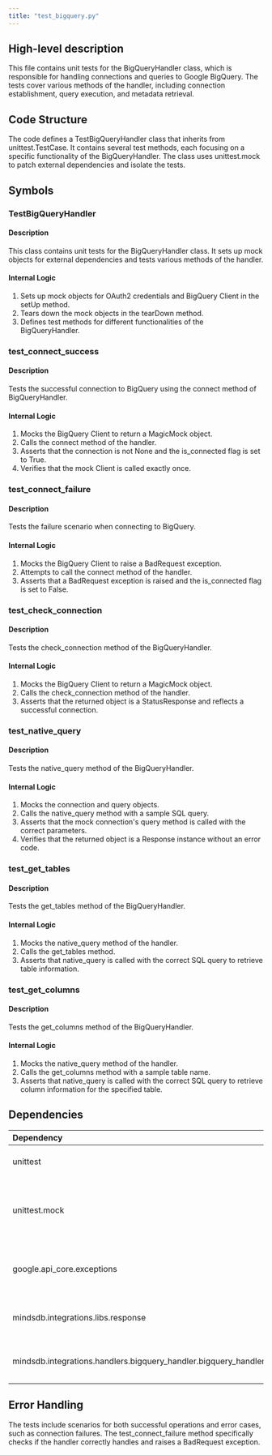 ```yaml
---
title: "test_bigquery.py"
---
```


## High-level description
This file contains unit tests for the BigQueryHandler class, which is responsible for handling connections and queries to Google BigQuery. The tests cover various methods of the handler, including connection establishment, query execution, and metadata retrieval.

## Code Structure
The code defines a TestBigQueryHandler class that inherits from unittest.TestCase. It contains several test methods, each focusing on a specific functionality of the BigQueryHandler. The class uses unittest.mock to patch external dependencies and isolate the tests.

## Symbols

### TestBigQueryHandler
#### Description
This class contains unit tests for the BigQueryHandler class. It sets up mock objects for external dependencies and tests various methods of the handler.

#### Internal Logic
1. Sets up mock objects for OAuth2 credentials and BigQuery Client in the setUp method.
2. Tears down the mock objects in the tearDown method.
3. Defines test methods for different functionalities of the BigQueryHandler.

### test_connect_success
#### Description
Tests the successful connection to BigQuery using the connect method of BigQueryHandler.

#### Internal Logic
1. Mocks the BigQuery Client to return a MagicMock object.
2. Calls the connect method of the handler.
3. Asserts that the connection is not None and the is_connected flag is set to True.
4. Verifies that the mock Client is called exactly once.

### test_connect_failure
#### Description
Tests the failure scenario when connecting to BigQuery.

#### Internal Logic
1. Mocks the BigQuery Client to raise a BadRequest exception.
2. Attempts to call the connect method of the handler.
3. Asserts that a BadRequest exception is raised and the is_connected flag is set to False.

### test_check_connection
#### Description
Tests the check_connection method of the BigQueryHandler.

#### Internal Logic
1. Mocks the BigQuery Client to return a MagicMock object.
2. Calls the check_connection method of the handler.
3. Asserts that the returned object is a StatusResponse and reflects a successful connection.

### test_native_query
#### Description
Tests the native_query method of the BigQueryHandler.

#### Internal Logic
1. Mocks the connection and query objects.
2. Calls the native_query method with a sample SQL query.
3. Asserts that the mock connection's query method is called with the correct parameters.
4. Verifies that the returned object is a Response instance without an error code.

### test_get_tables
#### Description
Tests the get_tables method of the BigQueryHandler.

#### Internal Logic
1. Mocks the native_query method of the handler.
2. Calls the get_tables method.
3. Asserts that native_query is called with the correct SQL query to retrieve table information.

### test_get_columns
#### Description
Tests the get_columns method of the BigQueryHandler.

#### Internal Logic
1. Mocks the native_query method of the handler.
2. Calls the get_columns method with a sample table name.
3. Asserts that native_query is called with the correct SQL query to retrieve column information for the specified table.

## Dependencies
| Dependency | Purpose |
|:-----------|:--------|
| unittest | Provides the testing framework |
| unittest.mock | Used for creating mock objects and patching external dependencies |
| google.api_core.exceptions | Used for simulating BigQuery-specific exceptions |
| mindsdb.integrations.libs.response | Provides response classes used by the handler |
| mindsdb.integrations.handlers.bigquery_handler.bigquery_handler | Contains the BigQueryHandler class being tested |

## Error Handling
The tests include scenarios for both successful operations and error cases, such as connection failures. The test_connect_failure method specifically checks if the handler correctly handles and raises a BadRequest exception.